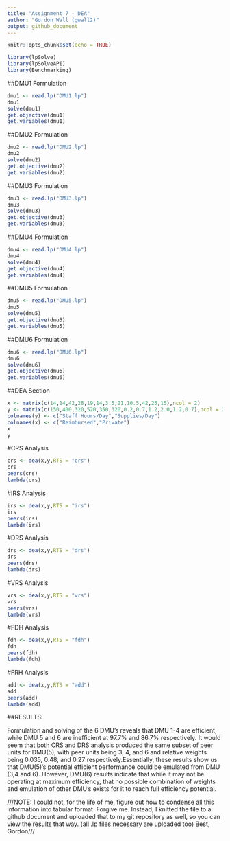 ---
title: "Assignment 7 - DEA"
author: "Gordon Wall (gwall2)"
output: github_document
---

```{r setup, include=FALSE}
knitr::opts_chunk$set(echo = TRUE)
```
```{r}
library(lpSolve)
library(lpSolveAPI)
library(Benchmarking)
```

##DMU1 Formulation

```{r}
dmu1 <- read.lp("DMU1.lp")
dmu1
solve(dmu1)
get.objective(dmu1)
get.variables(dmu1)
```

##DMU2 Formulation

```{r}
dmu2 <- read.lp("DMU2.lp")
dmu2
solve(dmu2)
get.objective(dmu2)
get.variables(dmu2)
```

##DMU3 Formulation

```{r}
dmu3 <- read.lp("DMU3.lp")
dmu3
solve(dmu3)
get.objective(dmu3)
get.variables(dmu3)
```

##DMU4 Formulation

```{r}
dmu4 <- read.lp("DMU4.lp")
dmu4
solve(dmu4)
get.objective(dmu4)
get.variables(dmu4)
```

##DMU5 Formulation

```{r}
dmu5 <- read.lp("DMU5.lp")
dmu5
solve(dmu5)
get.objective(dmu5)
get.variables(dmu5)
```

##DMU6 Formulation

```{r}
dmu6 <- read.lp("DMU6.lp")
dmu6
solve(dmu6)
get.objective(dmu6)
get.variables(dmu6)
```

##DEA Section

```{r}
x <- matrix(c(14,14,42,28,19,14,3.5,21,10.5,42,25,15),ncol = 2)
y <- matrix(c(150,400,320,520,350,320,0.2,0.7,1.2,2.0,1.2,0.7),ncol = 2)
colnames(y) <- c("Staff Hours/Day","Supplies/Day")
colnames(x) <- c("Reimbursed","Private")
x
y
```

#CRS Analysis

```{r}
crs <- dea(x,y,RTS = "crs")
crs
peers(crs)
lambda(crs)
```

#IRS Analysis

```{r}
irs <- dea(x,y,RTS = "irs")
irs
peers(irs)
lambda(irs)
```

#DRS Analysis

```{r}
drs <- dea(x,y,RTS = "drs")
drs
peers(drs)
lambda(drs)
```

#VRS Analysis

```{r}
vrs <- dea(x,y,RTS = "vrs")
vrs
peers(vrs)
lambda(vrs)
```

#FDH Analysis

```{r}
fdh <- dea(x,y,RTS = "fdh")
fdh
peers(fdh)
lambda(fdh)
```

#FRH Analysis

```{r}
add <- dea(x,y,RTS = "add")
add
peers(add)
lambda(add)
```

##RESULTS:

Formulation and solving of the 6 DMU's reveals that DMU 1-4 are efficient, while DMU 5 and 6 are inefficient at 97.7% and 86.7% respectively. It would seem that both CRS and DRS analysis produced the same subset of peer units for DMU(5), with peer units being 3, 4, and 6 and relative weights being 0.035, 0.48, and 0.27 respectively.Essentially, these results show us that DMU(5)'s potential efficient performance could be emulated from DMU (3,4 and 6). However, DMU(6) results indicate that while it may not be operating at maximum efficiency, that no possible combination of weights and emulation of other DMU's exists for it to reach full efficiency potential.

///NOTE: I could not, for the life of me, figure out how to condense all this information into tabular format. Forgive me. Instead, I knitted the file to a github document and uploaded that to my git repository as well, so you can view the results that way. (all .lp files necessary are uploaded too) Best, Gordon///